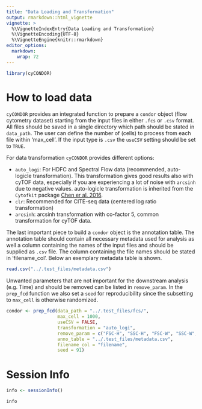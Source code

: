```yaml
---
title: "Data Loading and Transformation"
output: rmarkdown::html_vignette
vignette: >
  %\VignetteIndexEntry{Data Loading and Transformation}
  %\VignetteEncoding{UTF-8}
  %\VignetteEngine{knitr::rmarkdown}
editor_options: 
  markdown: 
    wrap: 72
---
```


```r
library(cyCONDOR)
```

# How to load data

`cyCONDOR` provides an integrated function to prepare a `condor` object (flow cytometry dataset) starting from the input files in either `.fcs` or `.csv` format. All files should be saved in a single directory which path should be stated in `data_path`. The user can define the number of (cells) to process from each file within 'max_cell'. If the input type is `.csv` the `useCSV` setting should be set to `TRUE`.

For data transformation `cyCONDOR` provides different options:

- `auto_logi`: For HDFC and Spectral Flow data (recommended, auto-logicle transformation). This transformation gives good results also with cyTOF data, especially if you are experiencing a lot of noise with `arcsinh` due to negative values. auto-logicle transformation is inherited from the `Cytofkit` package [Chen er al. 2016](https://pubmed.ncbi.nlm.nih.gov/27662185/).
- `clr`: Recommended for CITE-seq data (centered log ratio transformation)
- `arcsinh`: arcsinh transformation with co-factor 5, common transformation for cyTOF data.

The last important piece to build a `condor` object is the annotation table. The annotation table should contain all necessary metadata used for analysis as well a column containing the names of the input files and should be supplied as `.csv` file. The column containing the file names should be stated in 'filename_col'. Below an exemplary metadata table is shown.

```r
read.csv("../.test_files/metadata.csv")
```

Unwanted parameters that are not important for the downstream analysis (e.g. Time) and should be removed can be listed in `remove_param`. In the `prep_fcd` function we also set a `seed` for reproducibility since the subsetting to `max_cell` is otherwise randomized.

```r
condor <- prep_fcd(data_path = "../.test_files/fcs/", 
                   max_cell = 1000, 
                   useCSV = FALSE, 
                   transformation = "auto_logi", 
                   remove_param = c("FSC-H", "SSC-H", "FSC-W", "SSC-W", "Time"), 
                   anno_table = "../.test_files/metadata.csv", 
                   filename_col = "filename",
                   seed = 91)
```

# Session Info
```r
info <- sessionInfo()

info
```

